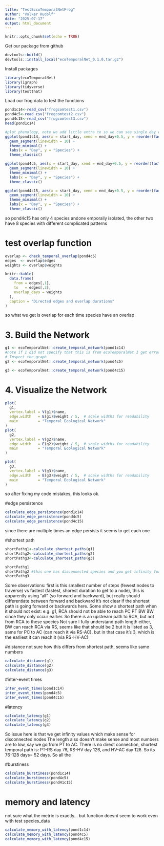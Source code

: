 ---
title: "TestEccoTemporalNetFrog"
author: "Volker Rudolf"
date: "2025-07-17"
output: html_document
---

```{r setup, include=FALSE}
knitr::opts_chunk$set(echo = TRUE)
```

Get our package from github
```{r}
devtools::build()
devtools::install_local("ecoTemporalNet_0.1.0.tar.gz")

```

Install packages
```{r}
library(ecoTemporalNet)
library(igraph)
library(tidyverse)
library(testthat)

```

Load our frog data to test the functions
```{r}
pond1c14<-read_csv("frogcomtest1.csv")
pond4c5<-read_csv("frogcomtest2.csv")
pond4c15<-read_csv("frogcomtest3.csv")
head(pond1c14)

#plot phenology, note we add little extra to so we can see single day occurrences
ggplot(pond1c14, aes(x = start_day, xend = end_day+0.5, y = reorder(factor(species),-start_day), yend = factor(species))) +
  geom_segment(linewidth = 10) +
  theme_minimal() +
  labs(x = "Day", y = "Species") +
  theme_classic()

ggplot(pond4c5, aes(x = start_day, xend = end_day+0.5, y = reorder(factor(species),-start_day), yend = factor(species))) +
  geom_segment(linewidth = 10) +
  theme_minimal() +
  labs(x = "Day", y = "Species") +
  theme_classic()

ggplot(pond4c15, aes(x = start_day, xend = end_day+0.5, y = reorder(factor(species),-start_day), yend = factor(species))) +
  geom_segment(linewidth = 10) +
  theme_minimal() +
  labs(x = "Day", y = "Species") +
  theme_classic()

```
so pond4c15 has only 4 species andone emporally isolated, the other two have 8 species with different complicated patterns

# test overlap function
```{r}
overlap <- check_temporal_overlap(pond4c5)
edges  <- overlap$edges
weights <- overlap$weights

knitr::kable(
  data.frame(
    from = edges[,1],
    to   = edges[,2],
    overlap_days = weights
  ),
  caption = "Directed edges and overlap durations"
)

```
so what we get is overlap for each time species have an overlap


# 3. Build the Network

```{r build-network}
g1 <- ecoTemporalNet::create_temporal_network(pond1c14)
#note if I did not specify that this is from ecoTemporalNet I get error message
# Inspect the graph
g2 <- ecoTemporalNet::create_temporal_network(pond4c5)

g3 <- ecoTemporalNet::create_temporal_network(pond4c15)

```

# 4. Visualize the Network

```{r plot-network, fig.width=6, fig.height=6}
plot(
  g1,
  vertex.label = V(g1)$name,
  edge.width   = E(g1)$weight / 5,  # scale widths for readability
  main         = "Temporal Ecological Network"
)
plot(
  g2,
  vertex.label = V(g2)$name,
  edge.width   = E(g2)$weight / 5,  # scale widths for readability
  main         = "Temporal Ecological Network"
)

plot(
  g3,
  vertex.label = V(g3)$name,
  edge.width   = E(g3)$weight / 5,  # scale widths for readability
  main         = "Temporal Ecological Network"
)
```
so after fixing my code mistakes, this looks ok.

#edge persistence
```{r}
calculate_edge_persistence(pond1c14)
calculate_edge_persistence(pond4c5)
calculate_edge_persistence(pond4c15)

```
since there are multiple times an edge persists it seems to get each one


#shortest path
```{r}
shortPathg1<-calculate_shortest_paths(g1)
shortPathg2<-calculate_shortest_paths(g2)
shortPathg3<-calculate_shortest_paths(g3)

shortPathg1
shortPathg2 #this one has disconnected species and you get infinity for shortest paths
shortPathg3
```
Some observations: first is this smallest number of steps (fewest nodes to traverse) vs fastest (fastest, shorest duration to get to a node), 
this is apparently using "all" (so forward and backward), but really should differentiate between forward and backward
it's not clear if the shortest path is going forward or backwards here.
Some show a shortest path when it should not exist: e.g. g1, RCA should not be able to reach PC PT BW BW since they only occur earlier. So there is an upstream path to RCA, but not from RCA to these species
Not sure I fully understand  path length either, BW can reach RCA via RS, seems like that should be 2 but it is listed as 3, same for PC to AC (can reach it via RS-AC), but in that case it's 3, which is the earliest it can reach it (via RS-HV-AC)

#distance
not sure how this differs from shortest path, seems like same numbers
```{r}
calculate_distance(g1)
calculate_distance(g2)
calculate_distance(g3)

```


#inter-event times
```{r}
inter_event_times(pond1c14)
inter_event_times(pond4c5)
inter_event_times(pond4c15)

```
#latency
```{r}
calculate_latency(g1)
calculate_latency(g2)
calculate_latency(g3)
```
So issue here is that we get infinity values which make sense for disconnected nodes
The length also doesn't make sense and most numbers are to low, say we go from PT to AC. There is no direct connection, shortest temporal path is: PT-RS day 76, RS-HV day 126, and HV-AC day 128. So its 76-128 days= 52 days. So all the 


#burstiness
```{r}
calculate_burstiness(pond1c14)
calculate_burstiness(pond4c5)
calculate_burstiness(pond41c15)
```


# memory and latency
not sure what the metric is exactly... but function doesnt seem to work even with test species_data
```{r}
calculate_memory_with_latency(pond1c14)
calculate_memory_with_latency(pond4c5)
calculate_memory_with_latency(pond4c15)

```

